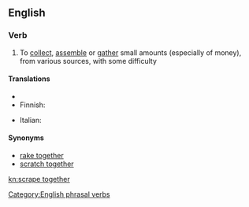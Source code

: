 ==English==

===Verb===
{{en-verb|inf=to [[scrape]] [[together]]|scrapes together|scraping together|scraped together}}

# {{idiom}} To [[collect]], [[assemble]] or [[gather]] small amounts (especially of money), from various sources, with some difficulty

====Translations====
{{trans-top|collect small amounts}}
* {{trreq|Chinese}}
* Finnish: {{t|fi|raapia kasaan}}
{{trans-mid}}
* Italian: {{t-|it|racimolare}}
{{trans-bottom}}

====Synonyms====
* [[rake together]]
* [[scratch together]]

[[Category:English phrasal verbs]]

[[kn:scrape together]]